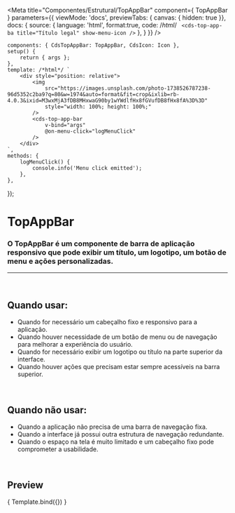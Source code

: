 
<Meta
	title="Componentes/Estrutural/TopAppBar"
	component={ TopAppBar }
	parameters={{
		viewMode: 'docs',
		previewTabs: { canvas: { hidden: true }},
		docs: {
			source: {
				language: 'html',
				format:true,
				code: /*html*/ `
<cds-top-app-ba
	title="Título legal"
	show-menu-icon
/>`
			},
		}
	}}
/>

	components: { CdsTopAppBar: TopAppBar, CdsIcon: Icon },
	setup() {
		return { args };
	},
	template: /*html*/ `
		<div style="position: relative">
			<img
				src="https://images.unsplash.com/photo-1738526787238-96d5352c2ba9?q=80&w=1974&auto=format&fit=crop&ixlib=rb-4.0.3&ixid=M3wxMjA3fDB8MHxwaG90by1wYWdlfHx8fGVufDB8fHx8fA%3D%3D"
				style="width: 100%; height: 100%;"
			/>
			<cds-top-app-bar
				v-bind="args"
				@on-menu-click="logMenuClick"
			/>
		</div>
	`,
	methods: {
		logMenuClick() {
			console.info('Menu click emitted');
		},
	},
});

# TopAppBar

### O TopAppBar é um componente de barra de aplicação responsivo que pode exibir um título, um logotipo, um botão de menu e ações personalizadas.
---
<br />

## Quando usar:
- Quando for necessário um cabeçalho fixo e responsivo para a aplicação.
- Quando houver necessidade de um botão de menu ou de navegação para melhorar a experiência do usuário.
- Quando for necessário exibir um logotipo ou título na parte superior da interface.
- Quando houver ações que precisam estar sempre acessíveis na barra superior.

<br />

## Quando não usar:
- Quando a aplicação não precisa de uma barra de navegação fixa.
- Quando a interface já possui outra estrutura de navegação redundante.
- Quando o espaço na tela é muito limitado e um cabeçalho fixo pode comprometer a usabilidade.

<br />

## Preview

<Canvas>
	<Story
		name="TopAppBar"
		args={{
			title: 'Título bacana',
			logoUrl: 'https://framerusercontent.com/images/xz7CrU73qctPY2Vm79XMnTAVM.svg',
			showMenuIcon: true,
			showBackNavigation: false,
			defaultRoute: { name: 'rota-default' },
		}}
	>
		{ Template.bind({}) }
	</Story>
</Canvas>

<ArgsTable story="TopAppBar" />

